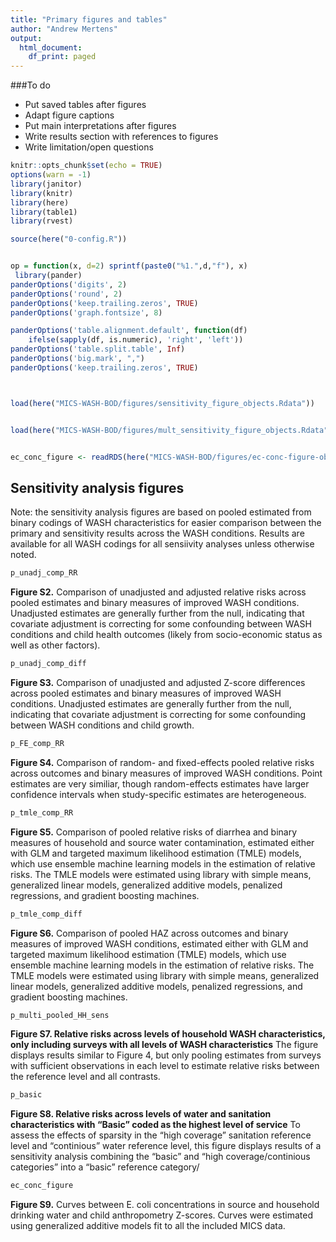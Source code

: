 ```yaml
---
title: "Primary figures and tables"
author: "Andrew Mertens"
output:
  html_document:
    df_print: paged
---
```


<!-- output: html_notebook -->
<!-- editor_options:  -->
<!--   chunk_output_type: inline -->


###To do

  *  Put saved tables after figures
  *  Adapt figure captions
  *  Put main interpretations after figures
  *  Write results section with references to figures
  *  Write limitation/open questions




```r
knitr::opts_chunk$set(echo = TRUE)
options(warn = -1) 
library(janitor)
library(knitr)
library(here)
library(table1)
library(rvest)

source(here("0-config.R"))


op = function(x, d=2) sprintf(paste0("%1.",d,"f"), x) 
 library(pander)
panderOptions('digits', 2)
panderOptions('round', 2)
panderOptions('keep.trailing.zeros', TRUE)
panderOptions('graph.fontsize', 8)

panderOptions('table.alignment.default', function(df)
    ifelse(sapply(df, is.numeric), 'right', 'left'))
panderOptions('table.split.table', Inf)
panderOptions('big.mark', ",")
panderOptions('keep.trailing.zeros', TRUE)



load(here("MICS-WASH-BOD/figures/sensitivity_figure_objects.Rdata"))


load(here("MICS-WASH-BOD/figures/mult_sensitivity_figure_objects.Rdata"))


ec_conc_figure <- readRDS(here("MICS-WASH-BOD/figures/ec-conc-figure-object.RDS"))


```



## Sensitivity analysis figures

Note: the sensitivity analysis figures are based on pooled estimated from binary codings of WASH characteristics for easier comparison between the primary and sensitivity results across the WASH conditions. Results are available for all WASH codings for all sensiivity analyses unless otherwise noted.


```r
p_unadj_comp_RR
```


__Figure S2.__ Comparison of unadjusted and adjusted relative risks across pooled estimates and binary measures of improved WASH conditions. Unadjusted estimates are generally further from the null, indicating that covariate adjustment is correcting for some confounding between WASH conditions and child health outcomes (likely from socio-economic status as well as other factors).



```r
p_unadj_comp_diff
```

__Figure S3.__ Comparison of unadjusted and adjusted Z-score differences across pooled estimates and binary measures of improved WASH conditions. Unadjusted estimates are generally further from the null, indicating that covariate adjustment is correcting for some confounding between WASH conditions and child growth.

```r
p_FE_comp_RR
```

__Figure S4.__ Comparison of random- and fixed-effects pooled relative risks across outcomes and binary measures of improved WASH conditions. Point estimates are very similiar, though random-effects estimates have larger confidence intervals when study-specific estimates are heterogeneous.

```r
p_tmle_comp_RR
```


__Figure S5.__ Comparison of pooled relative risks of diarrhea and binary measures of household and source water contamination, estimated either with GLM and targeted maximum likelihood estimation (TMLE) models, which use ensemble machine learning models in the estimation of relative risks. The TMLE models were estimated using library with simple means, generalized linear models, generalized additive models, penalized regressions, and gradient boosting machines. 

```r
p_tmle_comp_diff
```


__Figure S6.__ Comparison of pooled HAZ across outcomes and binary measures of improved WASH conditions, estimated either with GLM and targeted maximum likelihood estimation (TMLE) models, which use ensemble machine learning models in the estimation of relative risks. The TMLE models were estimated using library with simple means, generalized linear models, generalized additive models, penalized regressions, and gradient boosting machines. 

```r
p_multi_pooled_HH_sens
```

__Figure S7. Relative risks across levels of household WASH characteristics, only including surveys with all levels of WASH characteristics__ The figure displays results similar to Figure 4, but only pooling estimates from surveys with sufficient observations in each level to estimate relative risks between the reference level and all contrasts.


```r
p_basic
```

__Figure S8. Relative risks across levels of water and sanitation characteristics with "Basic" coded as the highest level of service__ To assess the effects of sparsity in the "high coverage" sanitation reference level and "continious" water reference level, this figure displays results of a sensitivity analysis combining the "basic" and "high coverage/continious categories" into a "basic" reference category/

```r
ec_conc_figure
```

__Figure S9.__ Curves between E. coli concentrations in source and household drinking water and child anthropometry Z-scores. Curves were estimated using generalized additive models fit to all the included MICS data.


